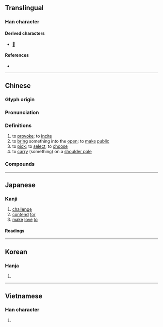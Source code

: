 {{character info}}
==Translingual==

===Han character===
{{Han char|rn=64|rad=手|as=06|sn=9|four=52013|canj=QLMO|ids=⿰扌兆}}

====Derived characters====
* [[𨃑]]

====References====
* {{Han ref|kx=0430.170|dkj=12055|dj=0780.100|hdz=31872.040|uh=6311|ud=25361|bh=AC44|bd=44100}}

----

==Chinese==
{{zh-forms}}

===Glyph origin===
{{Han etym}}

===Pronunciation===
{{zh-pron
|m=tiāo,tiǎo
|m_note=tiāo - “provoke, incite, make public”; tiǎo - “carry something on a shoulder pole, choose, select”
|c=tiu1
|h=pfs=thiâu
|md=
|mn=thiau/thio
|mn_note=thiau - literary; thio - vernacular
|w=
|mc=y
|oc=y
|cat=v
}}

===Definitions===
{{zh-hanzi}}

# to [[provoke]]; to [[incite]]
# to [[bring]] something into the [[open]]; to [[make]] [[public]]
# to [[pick]]; to [[select]]; to [[choose]]
# to [[carry]] (something) on a [[shoulder pole]]

===Compounds===
{{zh-der|千挑萬選|單挑|大挑|一肩挑|千挑百選|孤燈挑盡|出挑|剃頭挑子|挑試|挑空|挑么挑六|搬挑|挑夫|挑花繃子|挑斜岔兒|挑牙料脣|挑三揀四|挑茶斡刺|挑嘴|挑擔子|挑飭|獨挑|挑撥是非|挑頭|挑燈夜戰|挑三窩四|挑脣料嘴|挑逗|挑弄|挑花法|挑閃|挑擔|挑挖|挑腳漢|揀衣挑食|挑子|挑字眼兒|挑泛|挑鼻子|挑毛揀刺|挑三豁四|挑高|挑刀|挑唆|挑雪填井|挑肥揀瘦|挑眼|挑釁|挑動|挑撥離間|挑花|挑土|挑燈撥火|挑選|挑鬥|挑戰書|挑明|挑槽|挑搭|挑頭子|挑重擔|挑食|百裡挑一|文武挑兒|挑刺兒|挑錢|挑撥|挑腳|挑大梁|琴心相挑|挑正梁|挑大拇哥|挑撿|挑揀|撂挑子|挑盡|挑取|挑剔|挑燈|挑毛病|扁挑|挑牙|目挑心招|挑妻窩夫|揭挑|挑趣|挑戰|挑包策馬|頭挑|蛋中挑刺|肩挑背負|高挑子|長挑|細挑|精挑細選|針挑刀挖|挑戰者深淵|挑機}}

{{zh-cat|Elementary}}

----

==Japanese==

===Kanji===
{{ja-kanji|grade=c|rs=手06}}

# [[challenge]]
# [[contend]] [[for]]
# [[make]] [[love]] [[to]]

====Readings====
{{ja-readings
|goon=ちょう, とう, じょう
|kanon=ちょう, とう
|kun=いど-む, かか-げる
}}

----

==Korean==

===Hanja===
{{ko-hanja|hangeul=[[도]], [[조]]|eumhun=|rv=do, jo|mr=to, cho|y=to, co}}

# {{rfdef|ko|sort=手06}}

----

==Vietnamese==

===Han character===
{{vi-hantu|[[vẹo]], [[khêu]], [[khều]], [[khiêu]], [[khểu]], [[treo]], [[trẹo]]|rs=手06}}

# {{rfdef|vi|sort=手06}}
